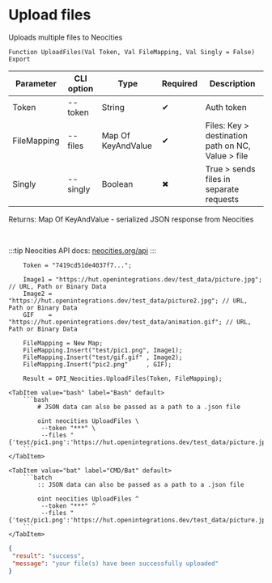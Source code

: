 ﻿---
sidebar_position: 2
description: Upload files and other functions to work with Neocities in the Open Integration Package, a free open-source integration library for 1C:Enterprise 8, OneScript and CLI
keywords: [1C, 1С, 1С:Enterprise, 1С:Enterprise 8.3, API, Integration, Services, Exchange, OneScript, CLI, Neocities]
---


# Upload files
 Uploads multiple files to Neocities



`Function UploadFiles(Val Token, Val FileMapping, Val Singly = False) Export`

  | Parameter | CLI option | Type | Required | Description |
  |-|-|-|-|-|
  | Token | --token | String | &#x2714; | Auth token |
  | FileMapping | --files | Map Of KeyAndValue | &#x2714; | Files: Key > destination path on NC, Value > file |
  | Singly | --singly | Boolean | &#x2716; | True > sends files in separate requests |

  
  Returns:  Map Of KeyAndValue - serialized JSON response from Neocities

<br/>

:::tip
Neocities API docs: [neocities.org/api](https://neocities.org/api)
:::
<br/>



```bsl title="1C:Enterprise/OneScript code example"
    Token = "7419cd51de4037f7...";

    Image1 = "https://hut.openintegrations.dev/test_data/picture.jpg"; // URL, Path or Binary Data
    Image2 = "https://hut.openintegrations.dev/test_data/picture2.jpg"; // URL, Path or Binary Data
    GIF    = "https://hut.openintegrations.dev/test_data/animation.gif"; // URL, Path or Binary Data

    FileMapping = New Map;
    FileMapping.Insert("test/pic1.png", Image1);
    FileMapping.Insert("test/gif.gif" , Image2);
    FileMapping.Insert("pic2.png"     , GIF);

    Result = OPI_Neocities.UploadFiles(Token, FileMapping);
```
 

 <Tabs>
  
    <TabItem value="bash" label="Bash" default>
        ```bash
            # JSON data can also be passed as a path to a .json file
            
            oint neocities UploadFiles \
             --token "***" \
             --files "{'test/pic1.png':'https://hut.openintegrations.dev/test_data/picture.jpg','test/gif.gif':'https://hut.openintegrations.dev/test_data/picture2.jpg','pic2.png':'https://hut.openintegrations.dev/test_data/animation.gif'}"
        ```
    </TabItem>
  
    <TabItem value="bat" label="CMD/Bat" default>
        ```batch
            :: JSON data can also be passed as a path to a .json file
            
            oint neocities UploadFiles ^
             --token "***" ^
             --files "{'test/pic1.png':'https://hut.openintegrations.dev/test_data/picture.jpg','test/gif.gif':'https://hut.openintegrations.dev/test_data/picture2.jpg','pic2.png':'https://hut.openintegrations.dev/test_data/animation.gif'}"
        ```
    </TabItem>
</Tabs>


```json title="Result"
{
 "result": "success",
 "message": "your file(s) have been successfully uploaded"
}
```
